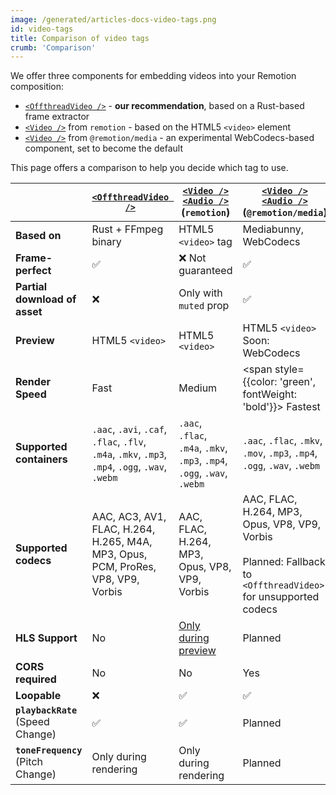```yaml
---
image: /generated/articles-docs-video-tags.png
id: video-tags
title: Comparison of video tags
crumb: 'Comparison'
---
```


We offer three components for embedding videos into your Remotion composition:

- [`<OffthreadVideo />`](/docs/offthreadvideo) - **our recommendation**, based on a Rust-based frame extractor
- [`<Video />`](/docs/video) from `remotion` - based on the HTML5 `<video>` element
- [`<Video />`](/docs/media/video) from `@remotion/media` - an experimental WebCodecs-based component, set to become the default

This page offers a comparison to help you decide which tag to use.

|                                          | [`<OffthreadVideo />`](/docs/offthreadvideo)                                                     | [`<Video />`](/docs/video) <br/> [`<Audio />`](/docs/audio) <br/> (`remotion`) | [`<Video />`](/docs/media/video) <br/> [`<Audio />`](/docs/media/audio) (`@remotion/media`)                             |
| ---------------------------------------- | ------------------------------------------------------------------------------------------------ | ------------------------------------------------------------------------------ | ----------------------------------------------------------------------------------------------------------------------- |
| **Based on**                             | Rust + FFmpeg binary                                                                             | HTML5 `<video>` tag                                                            | Mediabunny, WebCodecs                                                                                                   |
| **Frame-perfect**                        | ✅                                                                                               | ❌ Not guaranteed                                                              | ✅                                                                                                                      |
| **Partial download of asset**            | ❌                                                                                               | Only with `muted` prop                                                         | ✅                                                                                                                      |
| **Preview**                              | HTML5 `<video>`                                                                                  | HTML5 `<video>`                                                                | HTML5 `<video>` <br/> Soon: WebCodecs                                                                                   |
| **Render Speed**                         | Fast                                                                                             | Medium                                                                         | <span style={{color: 'green', fontWeight: 'bold'}}> Fastest </span>                                                     |
| **Supported containers**                 | `.aac`, `.avi`, `.caf`, `.flac`, `.flv`, `.m4a`, `.mkv`, `.mp3`, `.mp4`, `.ogg`, `.wav`, `.webm` | `.aac`, `.flac`, `.m4a`, `.mkv`, `.mp3`, `.mp4`, `.ogg`, `.wav`, `.webm`       | `.aac`, `.flac`, `.mkv`, `.mov`, `.mp3`, `.mp4`, `.ogg`, `.wav`, `.webm`                                                |
| **Supported codecs**                     | AAC, AC3, AV1, FLAC, H.264, H.265, M4A, MP3, Opus, PCM, ProRes, VP8, VP9, Vorbis                 | AAC, FLAC, H.264, MP3, Opus, VP8, VP9, Vorbis                                  | AAC, FLAC, H.264, MP3, Opus, VP8, VP9, Vorbis <br/><br/> Planned: Fallback to `<OffthreadVideo>` for unsupported codecs |
| **HLS Support**                          | No                                                                                               | [Only during preview](/docs/miscellaneous/snippets/hls)                        | Planned                                                                                                                 |
| **CORS required**                        | No                                                                                               | No                                                                             | Yes                                                                                                                     |
| **Loopable**                             | ❌                                                                                               | ✅                                                                             | ✅                                                                                                                      |
| **`playbackRate`** <br/> (Speed Change)  | ✅                                                                                               | ✅                                                                             | Planned                                                                                                                 |
| **`toneFrequency`** <br/> (Pitch Change) | Only during rendering                                                                            | Only during rendering                                                          | Planned                                                                                                                 |
